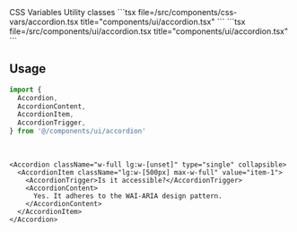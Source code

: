 <Tabs defaultValue="css-vars" className="w-full">
  <TabsList className="grid w-full grid-cols-2">
    <TabsTrigger value="css-vars">CSS Variables</TabsTrigger>
    <TabsTrigger value="util">Utility classes</TabsTrigger>
  </TabsList>
  <TabsContent value="css-vars">
    ```tsx file=<rootDir>/src/components/css-vars/accordion.tsx title="components/ui/accordion.tsx"
    ```
  </TabsContent>
  <TabsContent value="util">
    ```tsx file=<rootDir>/src/components/ui/accordion.tsx title="components/ui/accordion.tsx"
    ```
  </TabsContent>
</Tabs>

<br />

## Usage

```ts
import {
  Accordion,
  AccordionContent,
  AccordionItem,
  AccordionTrigger,
} from '@/components/ui/accordion'
```

<br />

```tsx
<Accordion className="w-full lg:w-[unset]" type="single" collapsible>
  <AccordionItem className="lg:w-[500px] max-w-full" value="item-1">
    <AccordionTrigger>Is it accessible?</AccordionTrigger>
    <AccordionContent>
      Yes. It adheres to the WAI-ARIA design pattern.
    </AccordionContent>
  </AccordionItem>
</Accordion>
```